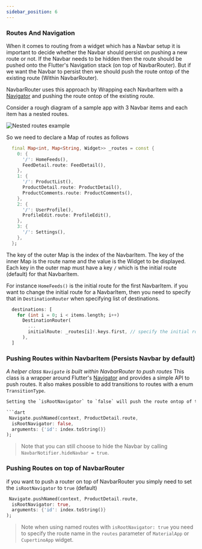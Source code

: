 ```yaml
---
sidebar_position: 6
---
```


### Routes And Navigation

When it comes to routing from a widget which has a Navbar setup it is important to decide whether the Navbar should persist on pushing a new route or not. If the Navbar needs to be hidden then the route should be pushed onto the Flutter's Navigation stack (on top of NavbarRouter). But if we want the Navbar to persist then we should push the route ontop of the existing route (Within NavbarRouter).

NavbarRouter uses this approach by Wrapping each NavbarItem with a [Navigator](https://api.flutter.dev/flutter/widgets/Navigator-class.html) and pushing the route ontop of the existing route.

Consider a rough diagram of a sample app with 3 Navbar items and each item has a nested routes.

![Nested routes example](./assets/nested-routes.png)

So we need to declare a Map of routes as follows

```dart
  final Map<int, Map<String, Widget>> _routes = const {
    0: {
      '/': HomeFeeds(),
      FeedDetail.route: FeedDetail(),
    },
    1: {
      '/': ProductList(),
      ProductDetail.route: ProductDetail(),
      ProductComments.route: ProductComments(),
    },
    2: {
      '/': UserProfile(),
      ProfileEdit.route: ProfileEdit(),
    },
    3: {
      '/': Settings(),
    },
  };
```

The key of the outer Map is the index of the NavbarItem. The key of the inner Map is the route name and the value is the Widget to be displayed. Each key in the outer map must have a key `/` which is the initial route (default) for that NavbarItem.

For instance `HomeFeeds()` is the initial route for the first NavbarItem. if you want to change the initial route for a NavbarItem, then you need to specify that in `DestinationRouter` when specifying list of destinations.

```dart
  destinations: [
    for (int i = 0; i < items.length; i++)
      DestinationRouter(
        ...
        initialRoute: _routes[i]!.keys.first, // specify the initial route for each tab here
      ),
  ]
```

### Pushing Routes within NavbarItem (Persists Navbar by default)

*A helper  class `Navigate` is built within NavbarRouter to push routes*
This class is a wrapper around Flutter's [Navigator](https://api.flutter.dev/flutter/widgets/Navigator-class.html) and provides a simple API to push routes. It also makes possible to add transitions to routes with a enum `TransitionType`.

```dart
Setting the `isRootNavigator` to `false` will push the route ontop of the existing route (Within NavbarRouter)

```dart
 Navigate.pushNamed(context, ProductDetail.route,
  isRootNavigator: false,
  arguments: {'id': index.toString()}
);
```
> Note that you can still choose to hide the Navbar by calling `NavbarNotifier.hideNavbar = true`.

### Pushing Routes on top of NavbarRouter

if you want to push a router on top of NavbarRouter you simply need to set the `isRootNavigator` to `true` (default)

```dart
 Navigate.pushNamed(context, ProductDetail.route,
  isRootNavigator: true,
  arguments: {'id': index.toString()}
);
```
> Note when using named routes with `isRootNavigator: true` you need to specify the route name in the `routes` parameter of `MaterialApp` or `CupertinoApp` widget.

